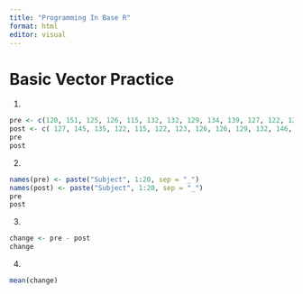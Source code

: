 ```yaml
---
title: "Programming In Base R"
format: html
editor: visual
---
```


# Basic Vector Practice

1.  

```r
pre <- c(120, 151, 125, 126, 115, 132, 132, 129, 134, 139, 127, 122, 127, 135, 133, 128, 147, 138, 140, 132)
post <- c( 127, 145, 135, 122, 115, 122, 123, 126, 126, 129, 132, 146, 120, 114, 121, 120, 128, 120, 133, 115)
pre
post
```

2.  

```r
names(pre) <- paste("Subject", 1:20, sep = "_")
names(post) <- paste("Subject", 1:20, sep = "_")
pre
post
```

3.  

```r
change <- pre - post
change
```

4.  

```r
mean(change)
```

